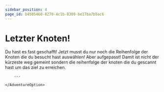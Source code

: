 ```yaml
---
sidebar_position: 4
page_id: b4585460-8270-4c1b-8309-be17ba7b5ac6
---
```


# Letzter Knoten!

Du hast es fast geschafft!
Jetzt musst du nur noch die Reihenfolge der Knoten die du besucht hast auswählen!
Aber aufgepasst! Damit ist nicht der kürzeste weg gemeint sondern die reihenfolge der knoten die du gescannt hast um das ziel zu erreichen.

<NodeGraph newNodes={[]}/>

<AdventureOptions>
    <AdventureOption label = "I" nestGuessIn = "60">



        ---
        
    </AdventureOption>

</AdventureOptions>
